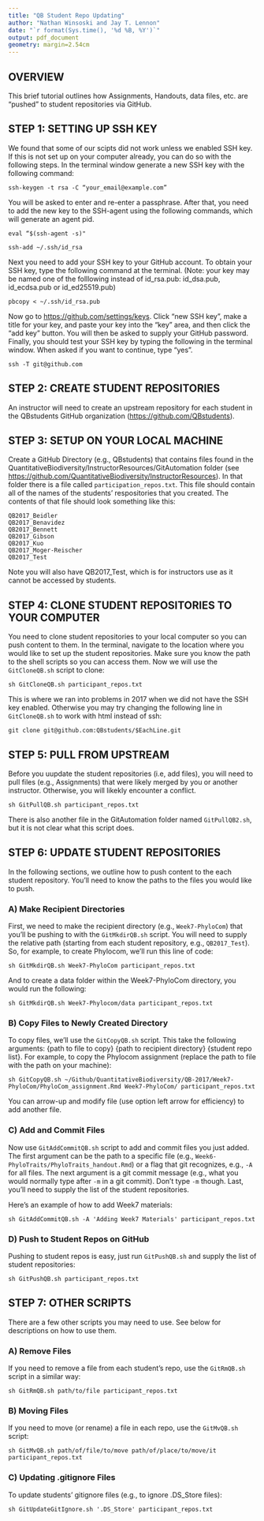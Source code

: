 ```yaml
---
title: "QB Student Repo Updating"
author: "Nathan Winsoski and Jay T. Lennon"
date: "`r format(Sys.time(), '%d %B, %Y')`"
output: pdf_document
geometry: margin=2.54cm
---
```


## OVERVIEW
This brief tutorial outlines how Assignments, Handouts, data files, etc. are "pushed" to student repositories via GitHub. 

## STEP 1: SETTING UP SSH KEY

We found that some of our scipts did not work unless we enabled SSH key.
If this is not set up on your computer already, you can do so with the following steps.
In the terminal window generate a new SSH key with the following command:

```
ssh-keygen -t rsa -C “your_email@example.com”
```

You will be asked to enter and re-enter a passphrase.
After that, you need to add the new key to the SSH-agent using the following commands, which will generate an agent pid. 

```
eval “$(ssh-agent -s)"

ssh-add ~/.ssh/id_rsa
```

Next you need to add your SSH key to your GitHub account. 
To obtain your SSH key, type the following command at the terminal.
(Note: your key may be named one of the folllowing instead of id_rsa.pub: id_dsa.pub, id_ecdsa.pub or id_ed25519.pub)

```
pbcopy < ~/.ssh/id_rsa.pub 
```

Now go to <https://github.com/settings/keys>. 
Click "new SSH key", make a title for your key, and paste your key into the "key" area, and then click the "add key" button. 
You will then be asked to supply your GitHub password. 
Finally, you should test your SSH key by typing the following in the terminal window.
When asked if you want to continue, type "yes".

```
ssh -T git@github.com
```

## STEP 2: CREATE STUDENT REPOSITORIES

An instructor will need to create an upstream repository for each student in the QBstudents GitHub organization (<https://github.com/QBstudents>).

## STEP 3: SETUP ON YOUR LOCAL MACHINE

Create a GitHub Directory (e.g., QBstudents) that contains files found in the
QuantitativeBiodiversity/InstructorResources/GitAutomation folder (see <https://github.com/QuantitativeBiodiversity/InstructorResources>).
In that folder there is a file called `participation_repos.txt`. 
This file should contain all of the names of the students' respositories that you created. 
The contents of that file should look something like this:

```
QB2017_Beidler
QB2017_Benavidez
QB2017_Bennett
QB2017_Gibson
QB2017_Kuo
QB2017_Moger-Reischer
QB2017_Test
```
Note you will also have QB2017_Test, which is for instructors use as it cannot be accessed by students.

## STEP 4: CLONE STUDENT REPOSITORIES TO YOUR COMPUTER

You need to clone student repositories to your local computer so you can push content to them. In the terminal, navigate to the location where you would like to set up the student repositories. 
Make sure you know the path to the shell scripts so you can access them. 
Now we will use the `GitCloneQB.sh` script to clone:

```
sh GitCloneQB.sh participant_repos.txt
```
This is where we ran into problems in 2017 when we did not have the SSH key enabled. 
Otherwise you may try changing the following line in `GitCloneQB.sh` to work with html instead of ssh:

```
git clone git@github.com:QBstudents/$EachLine.git
```

## STEP 5: PULL FROM UPSTREAM

Before you uupdate the student repositories (i.e, add files), you will need to pull files (e.g., Assignments) that were likely merged by you or another instructor. 
Otherwise, you will likekly encounter a conflict. 

```
sh GitPullQB.sh participant_repos.txt
```

There is also another file in the GitAutomation folder named `GitPullQB2.sh`, but it is not clear what this script does. 

## STEP 6: UPDATE STUDENT REPOSITORIES 

In the following sections, we outline how to push content to the each student repository. 
You'll need to know the paths to the files you would like to push. 

### A) Make Recipient Directories
First, we need to make the recipient directory (e.g., `Week7-PhyloCom`) that you'll be pushing to with the `GitMkdirQB.sh` script. 
You will need to supply the relative path (starting from each student repository, e.g., `QB2017_Test`). 
So, for example, to create Phylocom, we'll run this line of code:

```
sh GitMkdirQB.sh Week7-PhyloCom participant_repos.txt
```
And to create a data folder within the Week7-PhyloCom directory, you would run the following:

```
sh GitMkdirQB.sh Week7-Phylocom/data participant_repos.txt
```
### B) Copy Files to Newly Created Directory
To copy files, we'll use the `GitCopyQB.sh` script. 
This take the following arguments: {path to file to copy} {path to recipient directory} {student repo list}.
For example, to copy the Phylocom assignment (replace the path to file with the path on your machine):

```
sh GitCopyQB.sh ~/Github/QuantitativeBiodiversity/QB-2017/Week7-PhyloCom/PhyloCom_assignment.Rmd Week7-PhyloCom/ participant_repos.txt
```
You can arrow-up and modify file (use option left arrow for efficiency) to add another file.

### C) Add and Commit Files

Now use `GitAddCommitQB.sh` script to add and commit files you just added. 
The first argument can be the path to a specific file (e.g., `Week6-PhyloTraits/PhyloTraits_handout.Rmd`) or a flag that git recognizes, e.g., `-A` for all files. 
The next argument is a git commit message (e.g., what you would normally type after `-m` in a git commit). Don't type `-m` though. 
Last, you'll need to supply the list of the student repositories.

Here's an example of how to add Week7 materials:

```
sh GitAddCommitQB.sh -A 'Adding Week7 Materials' participant_repos.txt
```

### D) Push to Student Repos on GitHub

Pushing to student repos is easy, just run `GitPushQB.sh` and supply the list of student repositories:

```
sh GitPushQB.sh participant_repos.txt
```
## STEP 7: OTHER SCRIPTS

There are a few other scripts you may need to use.
See below for descriptions on how to use them. 

### A) Remove Files 

If you need to remove a file from each student's repo, use the `GitRmQB.sh` script in a similar way:

```
sh GitRmQB.sh path/to/file participant_repos.txt
```

### B) Moving Files

If you need to move (or rename) a file in each repo, use the `GitMvQB.sh` script:

```
sh GitMvQB.sh path/of/file/to/move path/of/place/to/move/it participant_repos.txt
```

### C) Updating .gitignore Files

To update students' gitignore files (e.g., to ignore .DS_Store files):

```
sh GitUpdateGitIgnore.sh '.DS_Store' participant_repos.txt
```